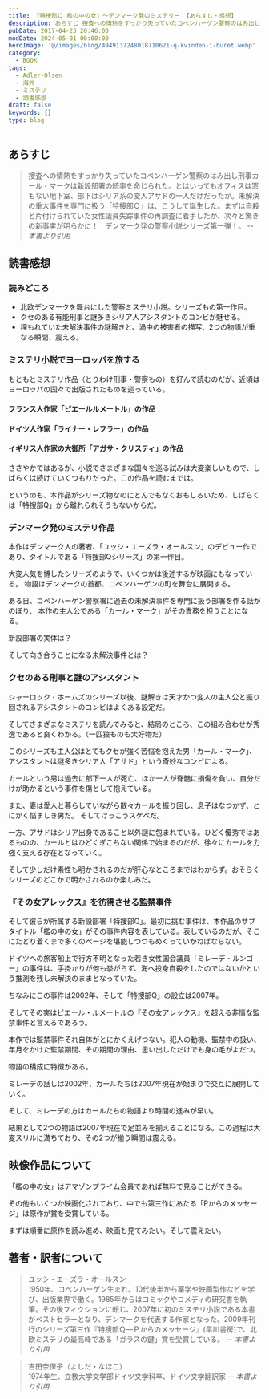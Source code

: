```yaml
---
title: 『特捜部Ｑ 檻の中の女』～デンマーク発のミステリー 【あらすじ・感想】
description: あらすじ 捜査への情熱をすっかり失っていたコペンハーゲン警察のはみ出し刑事カール・マークは新設部署の統率を命じられた。とはいってもオフィスは窓もない地下室、部下はシリア系の変人アサドの一人だけだったが。未解決の重大事件を専門に扱う「特捜部Ｑ」は、こうして誕生した。
pubDate: 2017-04-23 20:46:00
modDate: 2024-05-01 00:00:00
heroImage: '@/images/blog/4949137248018710621-q-kvinden-i-buret.webp'
category:
  - BOOK
tags:
  - Adler-Olsen
  - 海外
  - ミステリ
  - 読書感想
draft: false
keywords: []
type: blog
---
```



## あらすじ

> 捜査への情熱をすっかり失っていたコペンハーゲン警察のはみ出し刑事カール・マークは新設部署の統率を命じられた。とはいってもオフィスは窓もない地下室、部下はシリア系の変人アサドの一人だけだったが。未解決の重大事件を専門に扱う「特捜部Ｑ」は、こうして誕生した。まずは自殺と片付けられていた女性議員失踪事件の再調査に着手したが、次々と驚きの新事実が明らかに！　デンマーク発の警察小説シリーズ第一弾！。 <cite>-- 本書より引用</cite>

## 読書感想

### 読みどころ

- 北欧デンマークを舞台にした警察ミステリ小説。シリーズもの第一作目。
- クセのある有能刑事と謎多きシリア人アシスタントのコンビが魅せる。
- 埋もれていた未解決事件の謎解きと、渦中の被害者の描写、2つの物語が重なる瞬間、震える。

### ミステリ小説でヨーロッパを旅する

もともとミステリ作品（とりわけ刑事・警察もの）を好んで読むのだが、近頃はヨーロッパの国々で出版されたものを巡っている。

#### フランス人作家「ピエールルメートル」の作品

<BlogCard
  title='『その女アレックス』ピエール・ルメートル【読書感想・あらすじ】'
  description='その女アレックス（ピエールルメートル）のあらすじと感想。おまえが死ぬのを見たい ――男はそう言ってアレックスを監禁した。檻に幽閉され、衰弱した彼女は、死を目前に脱出を図るが……しかし、ここまでは序章にすぎない。孤独な女アレックスの壮絶なる秘密が明かされるや、物語は大逆転を繰り返し'
  url='https://www.neputa-note.net/2016/05/blog-post_30/'
  domain='www.neputa-note.net'
/>

#### ドイツ人作家「ライナー・レフラー」の作品

<BlogCard
  title='『人形遣い 事件分析官アーベル＆クリスト』 ライナー・レフラー 【読書感想・あらすじ】'
  description='人形遣い 事件分析官アーベル＆クリスト (ライナー・レフラー) のあらすじと感想。ドイツ、ケルンで続く猟奇殺人事件。被害者はいずれも腕や脚など、体の一部や内臓が失われていたため、〈解体屋〉事件と名づけられた。遺体とふたりきりになり、その声を聞くという独特な手法で捜査にあたる変人事件分析官アーベル'
  url='https://www.neputa-note.net/2017/04/abelchristo/'
  domain='www.neputa-note.net'
/>

#### イギリス人作家の大御所「アガサ・クリスティ」の作品

<BlogCard
  title='『オリエント急行殺人事件』 アガサ・クリスティ 【読書感想・あらすじ】'
  description='オリエント急行殺人事件 (アガサ・クリスティ) のあらすじと感想。あらすじ満員の乗客を乗せた豪華列車、オリエント急行にポアロも乗り合わせた。ところが列車は、深夜、ユーゴの山中で立往生してしまった。豪雪にとじこめられたのだ。翌朝、寝台車の一室から死体が発見された。死体には12箇所の刺傷がのこ'
  url='https://www.neputa-note.net/2016/10/blog-post_23/'
  domain='www.neputa-note.net'
/>

ささやかではあるが、小説でさまざまな国々を巡る試みは大変楽しいもので、しばらくは続けていくつもりだった。この作品を読むまでは。

というのも、本作品がシリーズ物なのにとんでもなくおもしろいため、しばらくは「特捜部Q」から離れられそうもないからだ。

### デンマーク発のミステリ作品

本作はデンマーク人の著者、「ユッシ・エーズラ・オールスン」のデビュー作であり、タイトルである「特捜部Qシリーズ」の第一作目。

大変人気を博したシリーズのようで、いくつかは後述するが映画にもなっている。
物語はデンマークの首都、コペンハーゲンの町を舞台に展開する。

ある日、コペンハーゲン警察署に過去の未解決事件を専門に扱う部署を作る話がのぼり、
本作の主人公である「カール・マーク」がその責務を担うことになる。

新設部署の実体は？

そして向き合うことになる未解決事件とは？

### クセのある刑事と謎のアシスタント

シャーロック・ホームズのシリーズ以後、謎解きは天才かつ変人の主人公と振り回されるアシスタントのコンビはよくある設定だ。

そしてさまざまなミステリを読んでみると、結局のところ、この組み合わせが秀逸であると良くわかる。（一匹狼ものも大好物だ）

このシリーズも主人公はとてもクセが強く苦悩を抱えた男「カール・マーク」、アシスタントは謎多きシリア人「アサド」という奇妙なコンビによる。

カールという男は過去に部下一人が死亡、ほか一人が脊髄に損傷を負い、自分だけが助かるという事件を傷として抱えている。

また、妻は愛人と暮らしていながら散々カールを振り回し、息子はなつかず、とにかく悩ましき男だ。
そしてけっこうスケベだ。

一方、アサドはシリア出身であること以外謎に包まれている。ひどく優秀ではあるものの、カールとはひどくぎこちない関係で始まるのだが、徐々にカールを力強く支える存在となっていく。

そして少しだけ素性も明かされるのだが肝心なところまではわからず。おそらくシリーズのどこかで明かされるのか楽しみだ。

### 『その女アレックス』を彷彿させる監禁事件

そして彼らが所属する新設部署「特捜部Q」。最初に挑む事件は、本作品のサブタイトル「檻の中の女」がその事件内容を表している。表しているのだが、そこにたどり着くまで多くのページを堪能しつつもめくっていかねばならない。

ドイツへの旅客船上で行方不明となった若き女性国会議員「ミレーデ・ルンゴー」の事件は、手掛かりが何も挙がらず、海へ投身自殺をしたのではないかという推測を残し未解決のままとなっていた。

ちなみにこの事件は2002年、そして「特捜部Q」の設立は2007年。

そしてその実はピエール・ルメートルの『その女アレックス』を超える非情な監禁事件と言えるであろう。

<BlogCard
  title='『その女アレックス』ピエール・ルメートル【読書感想・あらすじ】'
  description='その女アレックス（ピエールルメートル）のあらすじと感想。おまえが死ぬのを見たい ――男はそう言ってアレックスを監禁した。檻に幽閉され、衰弱した彼女は、死を目前に脱出を図るが……しかし、ここまでは序章にすぎない。孤独な女アレックスの壮絶なる秘密が明かされるや、物語は大逆転を繰り返し'
  url='https://www.neputa-note.net/2016/05/blog-post_30/'
  domain='www.neputa-note.net'
/>

本作では監禁事件それ自体がとにかくえげつない。犯人の動機、監禁中の扱い、年月をかけた監禁期間、その期間の理由、思い出しただけでも身の毛がよだつ。

物語の構成に特徴がある。

ミレーデの話しは2002年、カールたちは2007年現在が始まりで交互に展開していく。

そして、ミレーデの方はカールたちの物語より時間の進みが早い。

結果として2つの物語は2007年現在で足並みを揃えることになる。この過程は大変スリルに満ちており、その2つが揃う瞬間は震える。

<div class='not-prose'>
  <div data-vc_mylinkbox_id='886763456'></div>
</div>

## 映像作品について

「檻の中の女」はアマゾンプライム会員であれば無料で見ることができる。

<div class='not-prose'>
  <div data-vc_mylinkbox_id='886763459'></div>
</div>

その他もいくつか映画化されており、中でも第三作にあたる「Pからのメッセージ」は原作が賞を受賞している。

まずは順番に原作を読み進め、映画も見てみたい。そして震えたい。

<div class='not-prose'>
  <div data-vc_mylinkbox_id='886763463'></div>
</div>
<div class='not-prose'>
  <div data-vc_mylinkbox_id='886763467'></div>
</div>

## 著者・訳者について

> ユッシ・エーズラ・オールスン<br />
> 1950年、コペンハーゲン生まれ。10代後半から薬学や映画製作などを学び、出版業界で働く。1985年からはコミックやコメディの研究書を執筆。その後フィクションに転じ、2007年に初のミステリ小説である本書がベストセラーとなり、デンマークを代表する作家となった。2009年刊行のシリーズ第三作『特捜部Ｑ―Ｐからのメッセージ』(早川書房)で、北欧ミステリの最高峰である「ガラスの鍵」賞を受賞している。 <cite>-- 本書より引用</cite>

> 吉田奈保子（よしだ・なほこ）<br />
> 1974年生、立教大学文学部ドイツ文学科卒、ドイツ文学翻訳家 <cite>-- 本書より引用</cite>
